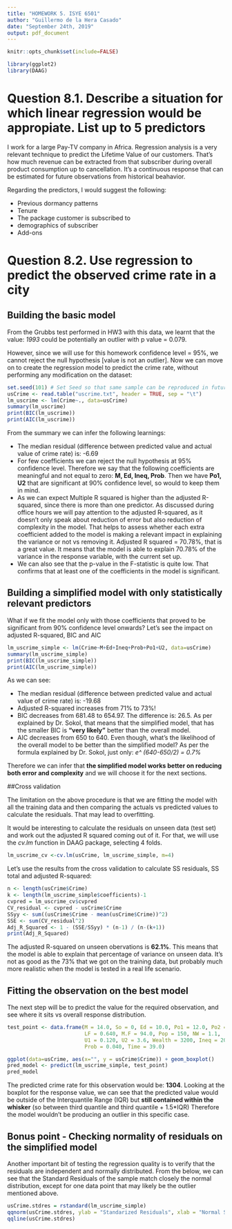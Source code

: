 ```yaml
---
title: "HOMEWORK 5. ISYE 6501"
author: "Guillermo de la Hera Casado"
date: "September 24th, 2019"
output: pdf_document
---
```


```r
knitr::opts_chunk$set(include=FALSE)
```


```r
library(ggplot2)
library(DAAG)
```


# Question 8.1. Describe a situation for which linear regression would be appropiate. List up to 5 predictors

I work for a large Pay-TV company in Africa. Regression analysis is a very relevant technique to predict the Lifetime Value of our customers. That's how much revenue can be extracted from that subscriber during overall product consumption up to cancellation. It's a continuous response that can be estimated for future observations from historical beahavior.

Regarding the predictors, I would suggest the following:

* Previous dormancy patterns
* Tenure
* The package customer is subscribed to
* demographics of subscriber
* Add-ons 


# Question 8.2. Use regression to predict the observed crime rate in a city 
## Building the basic model

From the Grubbs test performed in HW3 with this data, we learnt that the value: *1993* could be potentially an outlier with p value = 0.079. 

However, since we will use for this homework confidence level = 95%, we cannot reject the null hypothesis [value is not an outlier].
Now we can move on to create the regression model to predict the crime rate, without performing any modification on the dataset:

```r
set.seed(101) # Set Seed so that same sample can be reproduced in future also
usCrime <- read.table("uscrime.txt", header = TRUE, sep = "\t")
lm_uscrime <- lm(Crime~., data=usCrime)
summary(lm_uscrime)
print(BIC(lm_uscrime))
print(AIC(lm_uscrime))
```

From the summary we can infer the following learnings:

* The median residual (difference between predicted value and actual value of crime rate) is: -6.69
* For few coefficients we can reject the null hypothesis at 95% confidence level. Therefore we say that the following coefficients are meaningful and not equal to zero: **M, Ed, Ineq, Prob**. Then we have **Po1, U2** that are significant at 90% confidence level, so would to keep them in mind.
* As we can expect Multiple R squared is higher than the adjusted R-squared, since there is more than one predictor. As discussed during office hours we will pay attention to the adjusted R-squared, as it doesn't only speak about reduction of error but also reduction of complexity in the model. That helps to assess whether each extra coefficient added to the model is making a relevant impact in explaining the variance or not vs removing it. Adjusted R squared = 70.78%, that is a great value. It means that the model is able to explain 70.78% of the variance in the response variable, with the current set up.
* We can also see that the p-value in the F-statistic is quite low. That confirms that at least one of the coefficients in the model is significant.

## Building a simplified model with only statistically relevant predictors
What if we fit the model only with those coefficients that proved to be significant from 90% confidence level onwards? Let's see the impact on adjusted R-squared, BIC and AIC

```r
lm_uscrime_simple <- lm(Crime~M+Ed+Ineq+Prob+Po1+U2, data=usCrime)
summary(lm_uscrime_simple)
print(BIC(lm_uscrime_simple))
print(AIC(lm_uscrime_simple))
```

As we can see:

* The median residual (difference between predicted value and actual value of crime rate) is: -19.68
* Adjusted R-squared increases from 71% to 73%!
* BIC decreases from 681.48 to 654.97. The difference is: 26.5. As per explained by Dr. Sokol, that means that the simplified model, that has the smaller BIC is **"very likely"** better than the overall model.
* AIC decreases from 650 to 640. Even though, what's the likelihood of the overall model to be better than the simplified model? As per the formula explained by Dr. Sokol, just only: *e^ (640-650/2)  = 0.7%*

Therefore we can infer that **the simplified model works better on reducing both error and complexity** and we will choose it for the next sections.


##Cross validation

The limitation on the above procedure is that we are fitting the model with all the training data and then comparing the actuals vs predicted values to calculate the residuals. That may lead to overfitting.

It would be interesting to calculate the residuals on unseen data (test set) and work out the adjusted R squared coming out of it. For that, we will use the *cv.lm* function in DAAG package, selecting 4 folds.

```r
lm_uscrime_cv <-cv.lm(usCrime, lm_uscrime_simple, m=4)
```

Let's use the results from the cross validation to calculate SS residuals, SS total and adjusted R-squared:
```r
n <- length(usCrime$Crime)
k <- length(lm_uscrime_simple$coefficients)-1
cvpred = lm_uscrime_cv$cvpred
CV_residual <- cvpred - usCrime$Crime
SSyy <- sum((usCrime$Crime - mean(usCrime$Crime))^2)
SSE <- sum(CV_residual^2)
Adj_R_Squared <- 1 - (SSE/SSyy) * (n-1) / (n-(k+1))
print(Adj_R_Squared)
```

The adjusted R-squared on unseen obervations is **62.1%**. This means that the model is able to explain that percentage of variance on unseen data. It's not as good as the 73% that we got on the training data, but probably much more realistic when the model is tested in a real life scenario.

## Fitting the observation on the best model

The next step will be to predict the value for the required observation, and see where it sits vs overall response distribution.

```r
test_point <- data.frame(M = 14.0, So = 0, Ed = 10.0, Po1 = 12.0, Po2 = 15.5,
                         LF = 0.640, M.F = 94.0, Pop = 150, NW = 1.1,
                         U1 = 0.120, U2 = 3.6, Wealth = 3200, Ineq = 20.1,
                         Prob = 0.040, Time = 39.0)

ggplot(data=usCrime, aes(x="", y = usCrime$Crime)) + geom_boxplot()
pred_model <- predict(lm_uscrime_simple, test_point)   
pred_model
```
The predicted crime rate for this observation would be: **1304**. Looking at the boxplot for the response value, we can see that the predicted value would be outside of the Interquantile Range (IQR) but **still contained within the whisker** (so between third quantile and third quantile + 1.5*IQR) Therefore the model wouldn't be producing an outlier in this specific case.

## Bonus point - Checking normality of residuals on the simplified model
Another important bit of testing the regression quality is to verify that the residuals are independent and normally distributed. From the below, we can see that the Standard Residuals of the sample match closely the normal distribution, except for one data point that may likely be the outlier mentioned above.

```r
usCrime.stdres = rstandard(lm_uscrime_simple)
qqnorm(usCrime.stdres, ylab = "Standarized Residuals", xlab = "Normal Scores", main = "Checking Normality of Residuals")
qqline(usCrime.stdres)
```
